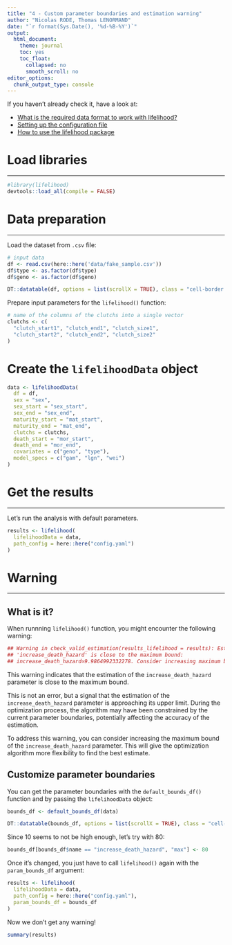 ```yaml
---
title: "4 - Custom parameter boundaries and estimation warning"
author: "Nicolas RODE, Thomas LENORMAND"
date: "`r format(Sys.Date(), '%d-%B-%Y')`"
output: 
  html_document:
    theme: journal
    toc: yes
    toc_float:
      collapsed: no
      smooth_scroll: no
editor_options: 
  chunk_output_type: console
---
```


<div class="topVignette">If you haven't already check it, have a look at:</div>

- [What is the required data format to work with lifelihood?](1-required-data-format.html)
- [Setting up the configuration file](2-setting-up-the-configuration-file.html)
- [How to use the lifelihood package](3-how-to-use-lifelihood.html)

# Load libraries
***

```r
#library(lifelihood)
devtools::load_all(compile = FALSE)
```

# Data preparation
***

Load the dataset from `.csv` file:

```r
# input data
df <- read.csv(here::here('data/fake_sample.csv'))
df$type <- as.factor(df$type)
df$geno <- as.factor(df$geno)
```

```r
DT::datatable(df, options = list(scrollX = TRUE), class = "cell-border stripe hover compact")
```

Prepare input parameters for the `lifelihood()` function:

```r
# name of the columns of the clutchs into a single vector
clutchs <- c(
  "clutch_start1", "clutch_end1", "clutch_size1",
  "clutch_start2", "clutch_end2", "clutch_size2"
)
```

# Create the `lifelihoodData` object

```r
data <- lifelihoodData(
  df = df,
  sex = "sex",
  sex_start = "sex_start",
  sex_end = "sex_end",
  maturity_start = "mat_start",
  maturity_end = "mat_end",
  clutchs = clutchs,
  death_start = "mor_start",
  death_end = "mor_end",
  covariates = c("geno", "type"),
  model_specs = c("gam", "lgn", "wei")
)
```

# Get the results
***

Let's run the analysis with default parameters.

```r
results <- lifelihood(
  lifelihoodData = data,
  path_config = here::here("config.yaml")
)
```

# Warning
***

## What is it?

When runnning `lifelihood()` function, you might encounter the following warning:

```r
## Warning in check_valid_estimation(results_lifelihood = results): Estimation of
## 'increase_death_hazard' is close to the maximum bound:
## increase_death_hazard≃9.9864992332278. Consider increasing maximum bound.
```

This warning indicates that the estimation of the `increase_death_hazard` parameter is close to the maximum bound.

This is not an error, but a signal that the estimation of the `increase_death_hazard` parameter is approaching its upper limit. During the optimization process, the algorithm may have been constrained by the current parameter boundaries, potentially affecting the accuracy of the estimation.

To address this warning, you can consider increasing the maximum bound of the `increase_death_hazard` parameter. This will give the optimization algorithm more flexibility to find the best estimate.

## Customize parameter boundaries

You can get the parameter boundaries with the `default_bounds_df()` function and by passing the `lifelihoodData` object:

```r
bounds_df <- default_bounds_df(data)
```

```r
DT::datatable(bounds_df, options = list(scrollX = TRUE), class = "cell-border stripe hover compact")
```

Since 10 seems to not be high enough, let's try with 80:

```r
bounds_df[bounds_df$name == "increase_death_hazard", "max"] <- 80
```


Once it's changed, you just have to call `lifelihood()` again with the `param_bounds_df` argument:

```r
results <- lifelihood(
  lifelihoodData = data,
  path_config = here::here("config.yaml"),
  param_bounds_df = bounds_df
)
```

Now we don't get any warning!

```r
summary(results)
```